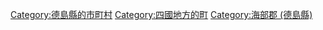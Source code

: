 {{Commonscat|Minami, Tokushima}}
{{Catmore}}

{{DEFAULTSORT:Minami}}
[[Category:德島縣的市町村|Category:德島縣的市町村]]
[[Category:四國地方的町|Category:四國地方的町]]
[[Category:海部郡_(德島縣)|Category:海部郡 (德島縣)]]